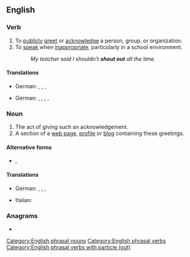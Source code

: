 {{also|shoutout|shout-out}}
==English==

===Verb===
{{en-verb|shouts out|shouting out|shouted out}}

# To [[publicly]] [[greet]] or [[acknowledge]] a person, group, or organization.
# To [[speak]] when [[inappropriate]], particularly in a school environment.
#: ''My teacher said I shouldn't '''shout out''' all the time.''
====Translations====
{{trans-top|to publicly greet or acknowledge a person, group, or organization}}
* German: {{t|de|lobend erwähnen}}, {{t|de|loben}}, {{t|de|mit einem Wort der Anerkennung erwähnen}}, {{t|de|einen Gruß übermitteln}}
{{trans-mid}}
{{trans-bottom}}
{{trans-top|to speak when inappropriate}}
* German: {{t|de|rufen}}, {{t|de|herausrufen}}, {{t|de|dazwischenrufen}}, {{t|de|schreien}}, {{t|de|brüllen}}
{{trans-mid}}
{{trans-bottom}}

===Noun===
{{en-noun|shouts out}}

# The act of giving such an acknowledgement.
# A section of a [[web page]], [[profile]] or [[blog]] containing these greetings.

====Alternative forms====
* {{l|en|shoutout}}, {{l|en|shout-out}}
====Translations====
{{trans-top|act of giving such an acknowledgement}}
* German: {{t|de|lobende Erwähnung|f}}, {{t|de|Lob|n}}, {{t|de|anerkennendes Wort|n}}, {{t|de|Grußbotschaft|f}}
{{trans-mid}}
* Italian: {{t|it|acclamazione}}
{{trans-bottom}}

===Anagrams===
* {{anagrams|en|outshout}}

[[Category:English phrasal nouns]]
[[Category:English phrasal verbs]]
[[Category:English phrasal verbs with particle (out)]]
